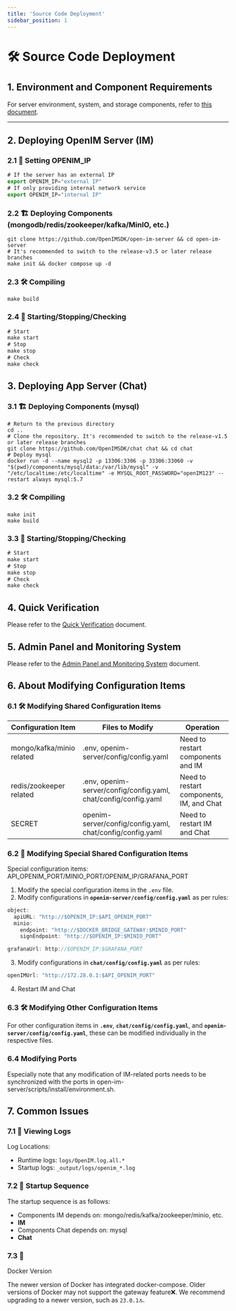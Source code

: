 ```yaml
---
title: 'Source Code Deployment'
sidebar_position: 1
---
```


# 🛠 Source Code Deployment

## 1. Environment and Component Requirements
For server environment, system, and storage components, refer to [this document](./env-comp).

---

## 2. Deploying OpenIM Server (IM)

### 2.1 📡 Setting OPENIM_IP

```jsx
# If the server has an external IP
export OPENIM_IP="external IP"
# If only providing internal network service
export OPENIM_IP="internal IP"
```

### 2.2 🏗️ Deploying Components (mongodb/redis/zookeeper/kafka/MinIO, etc.)

```
git clone https://github.com/OpenIMSDK/open-im-server && cd open-im-server
# It's recommended to switch to the release-v3.5 or later release branches
make init && docker compose up -d
```

### 2.3 🛠️ Compiling

```
make build
```

### 2.4 🚀 Starting/Stopping/Checking

```jsx
# Start
make start
# Stop
make stop
# Check
make check
```

## 3. Deploying App Server (Chat)

### 3.1 🏗️ Deploying Components (mysql)

```
# Return to the previous directory
cd ..
# Clone the repository. It's recommended to switch to the release-v1.5 or later release branches
git clone https://github.com/OpenIMSDK/chat chat && cd chat
# Deploy mysql
docker run -d --name mysql2 -p 13306:3306 -p 33306:33060 -v "$(pwd)/components/mysql/data:/var/lib/mysql" -v "/etc/localtime:/etc/localtime" -e MYSQL_ROOT_PASSWORD="openIM123" --restart always mysql:5.7
```

### 3.2 🛠️ Compiling

```
make init
make build
```

### 3.3 🚀 Starting/Stopping/Checking

```jsx
# Start
make start
# Stop
make stop
# Check
make check
```

## 4. Quick Verification

Please refer to the [Quick Verification](./quickTestServer) document.

## 5. Admin Panel and Monitoring System

Please refer to the [Admin Panel and Monitoring System](./admin) document.

## 6. About Modifying Configuration Items

### 6.1 🛠️ Modifying Shared Configuration Items

| Configuration Item | Files to Modify | Operation |
| --- | --- | --- |
| mongo/kafka/minio related | .env, openim-server/config/config.yaml | Need to restart components and IM |
| redis/zookeeper related | .env, openim-server/config/config.yaml, chat/config/config.yaml | Need to restart components, IM, and Chat |
| SECRET | openim-server/config/config.yaml, chat/config/config.yaml | Need to restart IM and Chat |

### 6.2 🔄 Modifying Special Shared Configuration Items

Special configuration items: API_OPENIM_PORT/MINIO_PORT/OPENIM_IP/GRAFANA_PORT

1. Modify the special configuration items in the `.env` file.
2. Modify configurations in **`openim-server/config/config.yaml`** as per rules:

```jsx
object:
  apiURL: "http://$OPENIM_IP:$API_OPENIM_PORT"
  minio:
    endpoint: "http://$DOCKER_BRIDGE_GATEWAY:$MINIO_PORT"
    signEndpoint: "http://$OPENIM_IP:$MINIO_PORT"

grafanaUrl: http://$OPENIM_IP:$GRAFANA_PORT
```

3. Modify configurations in **`chat/config/config.yaml`** as per rules:

```jsx
openIMUrl: "http://172.28.0.1:$API_OPENIM_PORT"
```

4. Restart IM and Chat

### 6.3 🛠️ Modifying Other Configuration Items

For other configuration items in **`.env`**, **`chat/config/config.yaml`**, and **`openim-server/config/config.yaml`**, these can be modified individually in the respective files.

### 6.4 Modifying Ports
Especially note that any modification of IM-related ports needs to be synchronized with the ports in open-im-server/scripts/install/environment.sh.

## 7. Common Issues

### 7.1 📜 Viewing Logs

Log Locations:

- Runtime logs: `logs/OpenIM.log.all.*`
- Startup logs: `_output/logs/openim_*.log`

### 7.2 🚀 Startup Sequence

The startup sequence is as follows:

- Components IM depends on: mongo/redis/kafka/zookeeper/minio, etc.
- **IM**
- Components Chat depends on: mysql
- **Chat**

### 7.3 🐳

 Docker Version

The newer version of Docker has integrated docker-compose. Older versions of Docker may not support the gateway feature❌. We recommend upgrading to a newer version, such as `23.0.1`🔝.

